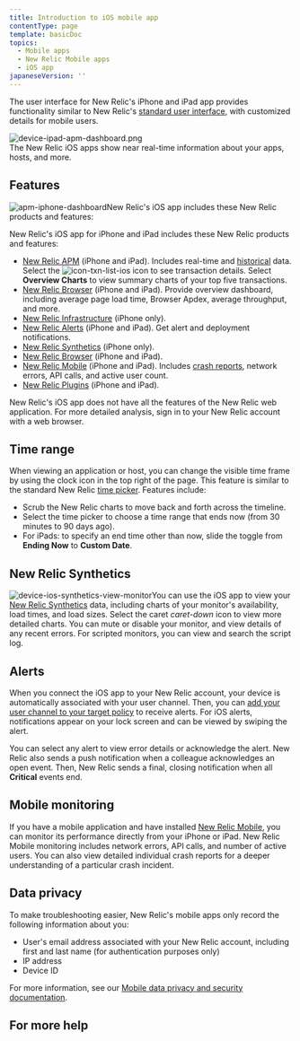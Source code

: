 ```yaml
---
title: Introduction to iOS mobile app
contentType: page
template: basicDoc
topics:
  - Mobile apps
  - New Relic Mobile apps
  - iOS app
japaneseVersion: ''
---
```


The user interface for New Relic's iPhone and iPad app provides functionality similar to New Relic's [standard user interface](/docs/site/standard-dashboard-features), with customized details for mobile users.

<div className="dnd-atom-wrapper type-image context-inline_image" contentEditable="false"><div className="dnd-drop-wrapper"><img typeof="foaf:Image" src="https://docs-dev.newrelic.com/sites/default/files/styles/inline_660px/public/thumbnails/image/device-ipad-apm-overview-page.png?itok=s5FrE1ZR" width={700} height={473} alt="device-ipad-apm-dashboard.png" title="device-ipad-apm-dashboard.png" /></div><div className="dnd-legend-wrapper" contentEditable="true"><div className="meta">The New Relic iOS apps show near real-time information about your apps, hosts, and more.</div></div></div>

## Features

![apm-iphone-dashboard](/sites/default/files/thumbnails/image/device-iphone-apm-dashboard.png "apm-iphone-dashboard")New Relic's iOS app includes these New Relic products and features:

New Relic's iOS app for iPhone and iPad includes these New Relic products and features:

*   [New Relic APM](/docs/apm) (iPhone and iPad). Includes real-time and [historical](#time) data. Select the ![icon-txn-list-ios](/sites/default/files/thumbnails/image/icon-txn-list-ios.png "icon-txn-list-ios") icon to see transaction details. Select **Overview Charts** to view summary charts of your top five transactions.
*   [New Relic Browser](https://docs.newrelic.com/docs/browser) (iPhone and iPad). Provide overview dashboard, including average page load time, Browser Apdex, average throughput, and more.
*   [New Relic Infrastructure](/docs/infrastructure) (iPhone only).
*   [New Relic Alerts](#ios-alerts) (iPhone and iPad). Get alert and deployment notifications.
*   [New Relic Synthetics](#synthetics) (iPhone only).
*   [New Relic Browser](/docs/browser) (iPhone and iPad).
*   [New Relic Mobile](#monitoring) (iPhone and iPad). Includes [crash reports](/docs/mobile-monitoring/mobile-monitoring-ui/mobile-app-dashboards/mobile-apps-crash-dashboard), network errors, API calls, and active user count.
*   [New Relic Plugins](/docs/plugins/plugins-new-relic/getting-started/introduction-new-relic-plugins) (iPhone and iPad).

New Relic's iOS app does not have all the features of the New Relic web application. For more detailed analysis, sign in to your New Relic account with a web browser.

## Time range

When viewing an application or host, you can change the visible time frame by using the clock icon in the top right of the page. This feature is similar to the standard New Relic [time picker](/docs/site/timepicker-setting-time-periods-to-view-data). Features include:

*   Scrub the New Relic charts to move back and forth across the timeline.
*   Select the time picker to choose a time range that ends now (from 30 minutes to 90 days ago).
*   For iPads: to specify an end time other than now, slide the toggle from **Ending Now** to **Custom Date**.

## New Relic Synthetics

![device-ios-synthetics-view-monitor](/sites/default/files/thumbnails/image/device-ios-synthetics-view-monitor.png "device-synthetics-view-monitor")You can use the iOS app to view your [New Relic Synthetics](/docs/synthetics/new-relic-synthetics/getting-started/new-relic-synthetics) data, including charts of your monitor's availability, load times, and load sizes. Select the caret _caret-down_ icon to view more detailed charts. You can mute or disable your monitor, and view details of any recent errors. For scripted monitors, you can view and search the script log.

## Alerts

When you connect the iOS app to your New Relic account, your device is automatically associated with your user channel. Then, you can [add your user channel to your target policy](/docs/alerts/new-relic-alerts-beta/managing-notification-channels/notification-channels-controlling-where-send-alerts#mobile-push) to receive alerts. For iOS alerts, notifications appear on your lock screen and can be viewed by swiping the alert.

You can select any alert to view error details or acknowledge the alert. New Relic also sends a push notification when a colleague acknowledges an open event. Then, New Relic sends a final, closing notification when all **Critical** events end.

## Mobile monitoring

If you have a mobile application and have installed [New Relic Mobile](/docs/mobile-apps/new-relic-mobile), you can monitor its performance directly from your iPhone or iPad. New Relic Mobile monitoring includes network errors, API calls, and number of active users. You can also view detailed individual crash reports for a deeper understanding of a particular crash incident.

## Data privacy

To make troubleshooting easier, New Relic's mobile apps only record the following information about you:

*   User's email address associated with your New Relic account, including first and last name (for authentication purposes only)
*   IP address
*   Device ID

For more information, see our [Mobile data privacy and security documentation](/docs/mobile-monitoring/new-relic-mobile/get-started/security-mobile-apps).

## For more help